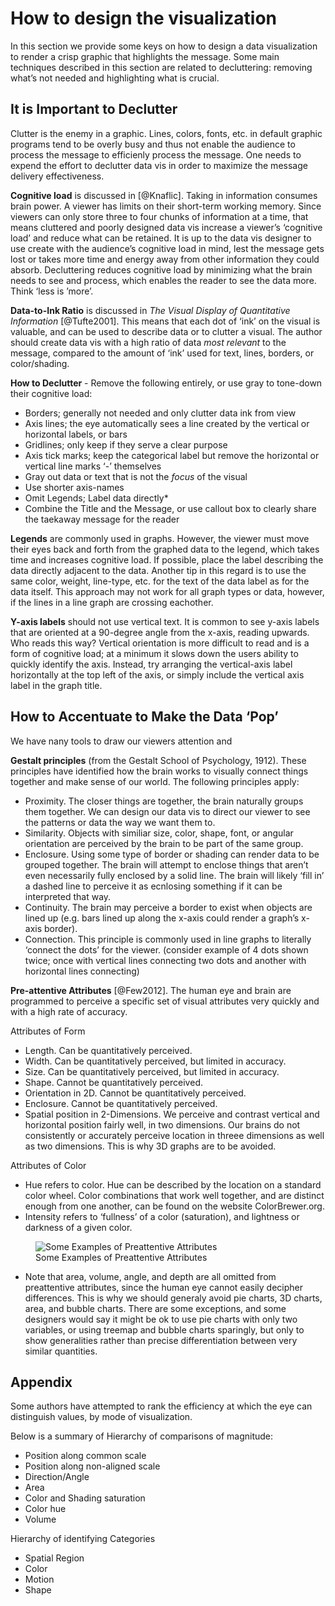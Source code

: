 # How to design the visualization

In this section we provide some keys on how to design a data visualization to render a crisp graphic that highlights the message.
Some main techniques described in this section are related to decluttering: removing what's not needed and highlighting what is crucial.

## It is Important to Declutter

Clutter is the enemy in a graphic. Lines, colors, fonts, etc. in default graphic programs tend to be overly busy and thus not enable the audience to process the message to efficienly process the message. One needs to expend the effort to declutter data vis in order to maximize the message delivery effectiveness.

**Cognitive load** is discussed in [@Knaflic]. Taking in information consumes brain power. A viewer has limits on their short-term working memory. Since viewers can only store three to four chunks of information at a time, that means cluttered and poorly designed data vis increase a viewer's 'cognitive load' and reduce what can be retained. It is up to the data vis designer to use create with the audience's cognitive load in mind, lest the message gets lost or takes more time and energy away from other information they could absorb. Decluttering reduces cognitive load by minimizing what the brain needs to see and process, which enables the reader to see the data more. Think 'less is 'more'.

**Data-to-Ink Ratio** is discussed in *The Visual Display of Quantitative Information* [@Tufte2001]. This means that each dot of 'ink' on the visual is valuable, and can be used to describe data or to clutter a visual. The author should create data vis with a high ratio of data *most relevant* to the message, compared to the amount of 'ink' used for text, lines, borders, or color/shading.

**How to Declutter** - 	Remove the following entirely, or use gray to tone-down their cognitive load:

* Borders; generally not needed and only clutter data ink from view
* Axis lines; the eye automatically sees a line created by the vertical or horizontal labels, or bars
* Gridlines; only keep if they serve a clear purpose
* Axis tick marks; keep the categorical label but remove the horizontal or vertical line marks '-' themselves
* Gray out data or text that is not the *focus* of the visual 
* Use shorter axis-names
* Omit Legends; Label data directly* 
* Combine the Title and the Message, or use callout box to clearly share the taekaway message for the reader
		
**Legends** are commonly used in graphs. However, the viewer must move their eyes back and forth from the graphed data to the legend, which takes time and increases cognitive load. If possible, place the label describing the data directly adjacent to the data. Another tip in this regard is to use the same color, weight, line-type, etc. for the text of the data label as for the data itself. This approach may not work for all graph types or data, however, if the lines in a line graph are crossing eachother. 

**Y-axis labels** should not use vertical text. It is common to see y-axis labels that are oriented at a 90-degree angle from the x-axis, reading upwards. Who reads this way? Vertical orientation is more difficult to read and is a form of cognitive load; at a minimum it slows down the users ability to quickly identify the axis. Instead, try arranging the vertical-axis label horizontally at the top left of the axis, or simply include the vertical axis label in the graph title.
		

## How to Accentuate to Make the Data ‘Pop’

We have nany tools to draw our viewers attention and  

**Gestalt principles** (from the Gestalt School of Psychology, 1912). These principles have identified how the brain works to visually connect things together and make sense of our world. The following principles apply:
	
* Proximity. The closer things are together, the brain naturally groups them together. We can design our data vis to direct our viewer to see the patterns or data the way we want them to.
* Similarity. Objects with similiar size, color, shape, font, or angular orientation are perceived by the brain to be part of the same group. 
* Enclosure. Using some type of border or shading can render data to be grouped together. The brain will attempt to enclose things that aren't even necessarily fully enclosed by a solid line. The brain will likely 'fill in' a dashed line to perceive it as ecnlosing something if it can be interpreted that way. 
* Continuity.  The brain may perceive a border to exist when objects are lined up (e.g. bars lined up along the x-axis could render a graph's x-axis border).
* Connection. This principle is commonly used in line graphs to literally 'connect the dots' for the viewer. (consider example of 4 dots  shown twice; once with vertical lines connecting two dots and another with horizontal lines connecting)
	
**Pre-attentive Attributes** [@Few2012]. The human eye and brain are programmed to perceive a specific set of visual attributes very quickly and with a high rate of accuracy.
	
Attributes of Form

* Length. Can be quantitatively perceived.
* Width. Can be quantitatively perceived, but limited in accuracy.
* Size. Can be quantitatively perceived, but limited in accuracy.
* Shape. Cannot be quantitatively perceived.
* Orientation in 2D. Cannot be quantitatively perceived.
* Enclosure. Cannot be quantitatively perceived.
* Spatial position in 2-Dimensions. We perceive and contrast vertical and horizontal position fairly well, in two dimensions. Our brains do not consistently or accurately perceive location in threee dimensions as well as two dimensions. This is why 3D graphs are to be avoided.
	
Attributes of Color

* Hue refers to color. Hue can be described by the location on a standard color wheel. Color combinations that work well together, and are distinct enough from one another, can be found on the website ColorBrewer.org.
* Intensity refers to 'fullness' of a color (saturation), and lightness or darkness of a given color.
		
![Some Examples of Preattentive Attributes](pictures/PAA.png)

* Note that area, volume, angle, and depth are all omitted from preattentive attributes, since the human eye cannot easily decipher differences. This is why we should generaly avoid pie charts, 3D charts, area, and bubble charts. There are some exceptions, and some designers would say it might be ok to use pie charts with only two variables, or using treemap and bubble charts sparingly, but only to show generalities rather than precise differentiation between very similar quantities.

## Appendix

Some authors have attempted to rank the efficiency at which the eye can distinguish values, by mode of visualization.

Below is a summary of Hierarchy of comparisons of magnitude:

* Position along common scale
* Position along non-aligned scale
* Direction/Angle
* Area
* Color and Shading saturation
* Color hue
* Volume

Hierarchy of identifying Categories

* Spatial Region
* Color
* Motion
* Shape
